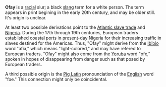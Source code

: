 '''Ofay''' is a [[race|racial]] slur; a black [[slang]] term for a white person.  The term appears in print begining in the early 20th century, and may be older still.  It's origin is unclear.

At least two possible derivations point to the [[Atlantic slave trade]] and [[Nigeria]].  During the 17th through 19th centuries, European traders established coastal ports in present-day Nigeria for their increasing traffic in slaves destined for the Americas.  Thus, "Ofay" might derive from the [[Ibibio]] word "afia," which means "light-colored," and may have refered to European traders.  "Ofay" might also come from the [[Yoruba]] word "ofe," spoken in hopes of disappearing from danger such as that posed by European traders.

A third possible origin is the [[Pig Latin]] pronounciation of the [[English language | English]] word "foe."  This connection might only be coincidental.

{{stub}}
